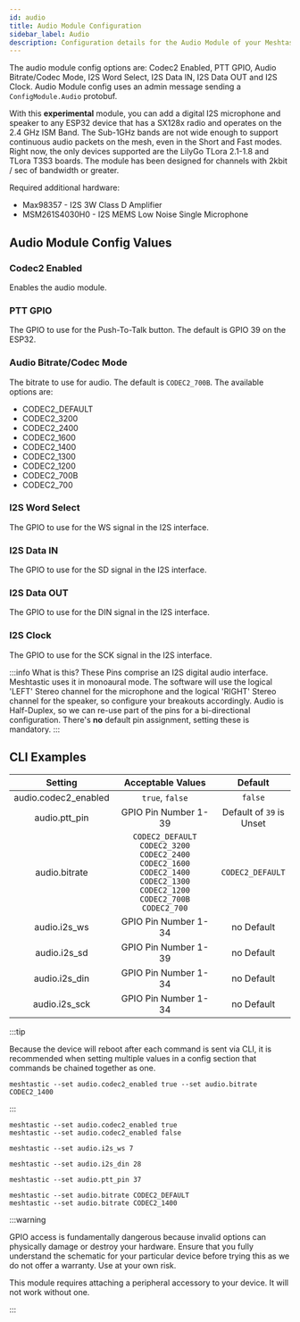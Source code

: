 ```yaml
---
id: audio
title: Audio Module Configuration
sidebar_label: Audio
description: Configuration details for the Audio Module of your Meshtastic device.
---
```



The audio module config options are: Codec2 Enabled, PTT GPIO, Audio Bitrate/Codec Mode, I2S Word Select, I2S Data IN, I2S Data OUT and I2S Clock. Audio Module config uses an admin message sending a `ConfigModule.Audio` protobuf.

With this **experimental** module, you can add a digital I2S microphone and speaker to any ESP32 device that has a SX128x radio and operates on the 2.4 GHz ISM Band. The Sub-1GHz bands are not wide enough to support continuous audio packets on the mesh, even in the Short and Fast modes. Right now, the only devices supported are the LilyGo TLora 2.1-1.8 and TLora T3S3 boards. The module has been designed for channels with 2kbit / sec of bandwidth or greater.

Required additional hardware:

- Max98357 - I2S 3W Class D Amplifier
- MSM261S4030H0 - I2S MEMS Low Noise Single Microphone

## Audio Module Config Values

### Codec2 Enabled <CompatibilityIcons configKey="audio_codec2_enabled" />

Enables the audio module.

### PTT GPIO <CompatibilityIcons configKey="audio_ptt_pin" />

The GPIO to use for the Push-To-Talk button. The default is GPIO 39 on the ESP32.

### Audio Bitrate/Codec Mode <CompatibilityIcons configKey="audio_bitrate" />

The bitrate to use for audio. The default is `CODEC2_700B`. The available options are:

- CODEC2_DEFAULT
- CODEC2_3200
- CODEC2_2400
- CODEC2_1600
- CODEC2_1400
- CODEC2_1300
- CODEC2_1200
- CODEC2_700B
- CODEC2_700

### I2S Word Select <CompatibilityIcons configKey="audio_i2s_ws" />

The GPIO to use for the WS signal in the I2S interface.

### I2S Data IN <CompatibilityIcons configKey="audio_i2s_sd" />

The GPIO to use for the SD signal in the I2S interface.

### I2S Data OUT <CompatibilityIcons configKey="audio_i2s_din" />

The GPIO to use for the DIN signal in the I2S interface.

### I2S Clock <CompatibilityIcons configKey="audio_i2s_sck" />

The GPIO to use for the SCK signal in the I2S interface.

:::info What is this?
These Pins comprise an I2S digital audio interface. Meshtastic uses it in monoaural mode. The software will use the logical 'LEFT' Stereo channel for the microphone and the logical 'RIGHT' Stereo channel for the speaker, so configure your breakouts accordingly. Audio is Half-Duplex, so we can re-use part of the pins for a bi-directional configuration. There's **no** default pin assignment, setting these is mandatory.
:::

## CLI Examples

|       Setting        |                                                        Acceptable Values                                                        |         Default          |
| :------------------: | :-----------------------------------------------------------------------------------------------------------------------------: | :----------------------: |
| audio.codec2_enabled |                                                         `true`, `false`                                                         |         `false`          |
|    audio.ptt_pin     |                                                      GPIO Pin Number 1-39                                                       | Default of `39` is Unset |
|    audio.bitrate     | `CODEC2_DEFAULT` `CODEC2_3200` `CODEC2_2400` `CODEC2_1600` `CODEC2_1400` `CODEC2_1300` `CODEC2_1200` `CODEC2_700B` `CODEC2_700` |     `CODEC2_DEFAULT`     |
|     audio.i2s_ws     |                                                      GPIO Pin Number 1-34                                                       |        no Default        |
|     audio.i2s_sd     |                                                      GPIO Pin Number 1-39                                                       |        no Default        |
|    audio.i2s_din     |                                                      GPIO Pin Number 1-34                                                       |        no Default        |
|    audio.i2s_sck     |                                                      GPIO Pin Number 1-34                                                       |        no Default        |

:::tip

Because the device will reboot after each command is sent via CLI, it is recommended when setting multiple values in a config section that commands be chained together as one.

```shell title="Example:"
meshtastic --set audio.codec2_enabled true --set audio.bitrate CODEC2_1400
```

:::

```shell title="Enable / Disable Module"
meshtastic --set audio.codec2_enabled true
meshtastic --set audio.codec2_enabled false
```

```shell title="Set WS to GPIO pin number 7"
meshtastic --set audio.i2s_ws 7
```

```shell title="Set DIN to GPIO pin number 28"
meshtastic --set audio.i2s_din 28
```

```shell title="Set PTT to GPIO pin number 37"
meshtastic --set audio.ptt_pin 37
```

```shell title="Set Codec Bitrate"
meshtastic --set audio.bitrate CODEC2_DEFAULT
meshtastic --set audio.bitrate CODEC2_1400
```

:::warning

GPIO access is fundamentally dangerous because invalid options can physically damage or destroy your hardware. Ensure that you fully understand the schematic for your particular device before trying this as we do not offer a warranty. Use at your own risk.

This module requires attaching a peripheral accessory to your device. It will not work without one.

:::
